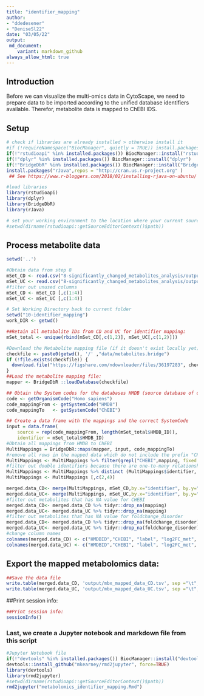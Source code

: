 ```yaml
---
title: "identifier_mapping"
author: 
- "ddedesener"
- "DeniseSl22"
date: "03/05/22"
output:
 md_document:
    variant: markdown_github
always_allow_html: true
---
```

## Introduction
Before we can visualize the multi-omics data in CytoScape, we need to prepare data to be imported according to the unified database identifiers available.
Therefor, metabolite data is mapped to ChEBI IDS.

## Setup
```r
# check if libraries are already installed > otherwise install it
#if (!requireNamespace("BiocManager", quietly = TRUE)) install.packages("BiocManager")
if(!"rstudioapi" %in% installed.packages()) BiocManager::install("rstudioapi")
if(!"dplyr" %in% installed.packages()) BiocManager::install("dplyr")
if(!"BridgeDbR" %in% installed.packages()) BiocManager::install("BridgeDbR")
install.packages("rJava",repos = "http://cran.us.r-project.org" )
 ## See https://www.r-bloggers.com/2018/02/installing-rjava-on-ubuntu/ if you have issues with this package on Ubuntu.

#load libraries
library(rstudioapi)
library(dplyr)
library(BridgeDbR)
library(rJava)

# set your working environment to the location where your current source file is saved into.
#setwd(dirname(rstudioapi::getSourceEditorContext()$path))
```

## Process metabolite data
```r
setwd('..')

#Obtain data from step 8
mSet_CD <- read.csv("8-significantly_changed_metabolites_analysis/output/mbxData_CD.csv", na.strings=c("", "NA"))
mSet_UC <- read.csv("8-significantly_changed_metabolites_analysis/output/mbxData_UC.csv", na.strings=c("", "NA"))
#filter out unused columns
mSet_CD <- mSet_CD [,c(1:4)]
mSet_UC <- mSet_UC [,c(1:4)]

# Set Working Directory back to current folder
setwd("10-identifier_mapping")
work_DIR <- getwd()

##Retain all metabolite IDs from CD and UC for identifier mapping:
mSet_total <- unique(rbind(mSet_CD[,c(1,2)], mSet_UC[,c(1,2)]))

#Download the Metabolite mapping file (if it doesn't exist locally yet):
checkfile <- paste0(getwd(), '/' ,"data/metabolites.bridge")
if (!file.exists(checkfile)) {
  download.file("https://figshare.com/ndownloader/files/36197283", checkfile)
}
##Load the metabolite mapping file:
mapper <- BridgeDbR ::loadDatabase(checkfile)

## Obtain the System codes for the databases HMDB (source database of dataset) and ChEBI (intended output database)
code <- getOrganismCode("Homo sapiens")
code_mappingFrom <- getSystemCode("HMDB")
code_mappingTo   <- getSystemCode("ChEBI")

## Create a data frame with the mappings and the correct SystemCode
input = data.frame(
    source = rep(code_mappingFrom, length(mSet_total$HMDB_ID)),
    identifier = mSet_total$HMDB_ID)
#Obtain all mappings from HMDB to ChEBI
MultiMappings = BridgeDbR::maps(mapper, input, code_mappingTo)
#remove all rows in the mapped data which do not include the prefix "CHEBI"
MultiMappings <- MultiMappings %>% filter(grepl("CHEBI",mapping, fixed = TRUE))
#filter out double identifiers because there are one-to-many relationship between hmdb and chebi IDs
MultiMappings <- MultiMappings %>% distinct (MultiMappings$identifier, .keep_all = TRUE)
MultiMappings <- MultiMappings [,c(2,4)]

merged.data_CD<- merge(MultiMappings, mSet_CD,by.x="identifier", by.y="HMDB_ID",sort = TRUE, all.x = TRUE, all.y = TRUE)
merged.data_UC<- merge(MultiMappings, mSet_UC,by.x="identifier", by.y="HMDB_ID",sort = TRUE, all.x = TRUE, all.y = TRUE)
#filter out metabolites that has NA value for CHEBI
merged.data_CD<- merged.data_CD %>% tidyr::drop_na(mapping)
merged.data_UC<- merged.data_UC %>% tidyr::drop_na(mapping)
#filter out metabolites that has NA value for foldchange_disorder
merged.data_CD<- merged.data_CD %>% tidyr::drop_na(foldchange_disorder)
merged.data_UC<- merged.data_UC %>% tidyr::drop_na(foldchange_disorder)
#change column names
colnames(merged.data_CD) <- c("HMDBID","CHEBI", "label", "log2FC_met", "pvalue_met")
colnames(merged.data_UC) <- c("HMDBID","CHEBI", "label", "log2FC_met", "pvalue_met")
```

## Export the mapped metabolomics data:
```r
##Save the data file
write.table(merged.data_CD, 'output/mbx_mapped_data_CD.tsv', sep ="\t", row.names = FALSE)
write.table(merged.data_UC, 'output/mbx_mapped_data_UC.tsv', sep ="\t", row.names = FALSE)
```

##Print session info:
```r
##Print session info:
sessionInfo()
```

### Last, we create a Jupyter notebook and markdown file from this script
```r
#Jupyter Notebook file
if(!"devtools" %in% installed.packages()) BiocManager::install("devtools")
devtools::install_github("mkearney/rmd2jupyter", force=TRUE)
library(devtools)
library(rmd2jupyter)
#setwd(dirname(rstudioapi::getSourceEditorContext()$path))
rmd2jupyter("metabolomics_identifier_mapping.Rmd")
```


